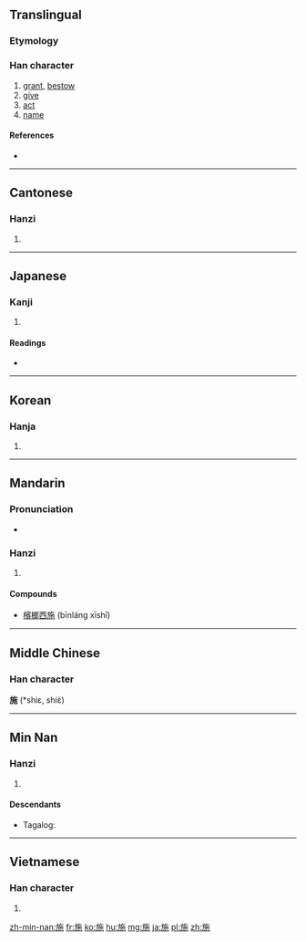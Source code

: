 ==Translingual==

===Etymology===
{{Han compound|㫃|也|c1=s|c2=p|ls=psc}}

===Han character===
{{Han char|rn=70|rad=方|as=05|sn=9|four=0821<sub>2</sub>|canj=卜尸人心木 (YSOPD)|ids=⿰[[方]]⿱[[𠂉]][[也]]}}

# [[grant]], [[bestow]]
# [[give]]
# [[act]]
# [[name]]

====References====
* {{Han ref|kx=0482.010|dkj=13629|dj=0843.100|hdz=32176.060|uh=65BD|ud=26045|bh=AC49|bd=44105}}

----

==Cantonese==

===Hanzi===
{{yue-hanzi|jyut=si1|y=si1}}

# {{defn|lang=yue|sort=方05}}

----

==Japanese==

===Kanji===
{{ja-kanji|grade=c|rs=方05}}

# {{defn|lang=ja|sort=方05}}

====Readings====
* {{ja-readings|goon=[[い]] (i), [[せ]] (se)|kanon=[[い]] (i), [[し]] (shi)|kun=[[ほどこす]] (hodokosu), [[しく]] (shiku)}}

----

==Korean==

===Hanja===
{{ko-hanja|hangeul=[[시]], [[이]]|eumhun=|rv=si, i|mr=si, i|y=si, i}}

# {{defn|lang=ko|sort=方05}}

----

==Mandarin==

===Pronunciation===
* {{audio|Zh-shi.ogg|Audio|lang=cmn}}

===Hanzi===
{{cmn-hanzi|pin=[[shī]] ([[shi1]]), [[shǐ]] ([[shi3]]), [[yí]] ([[yi2]]), [[yì]] ([[yi4]])|wg=shih<sup>1</sup>, shih<sup>3</sup>, i<sup>2</sup>, i<sup>4</sup>}}

# {{defn|lang=cmn|sort=方05}}

====Compounds====
* [[檳榔西施]] (bīnláng xīshī)

----

==Middle Chinese==
===Han character===
'''施''' (*shiɛ, shiɛ̀)<!--note: asterisk indicates that this character appears more than four times in the 700 poems covered by "T’ang Poetic Vocabulary" by Hugh M. Stimson, Far Eastern Publications, Yale Univ. 1976-->

----

==Min Nan==

===Hanzi===
{{nan-hanzi}}

# {{defn|lang=nan}}

====Descendants====
* {{qualifier|Hokkien dialect}} Tagalog: {{l|tl|See}}

----

==Vietnamese==

===Han character===
{{vi-hantu|[[thi]], [[the]], [[thè]], [[thí]], [[thỉ]], [[thị]], [[thia]]|rs=方05}}

# {{defn|lang=vi|sort=方05}}

[[zh-min-nan:施]]
[[fr:施]]
[[ko:施]]
[[hu:施]]
[[mg:施]]
[[ja:施]]
[[pl:施]]
[[zh:施]]